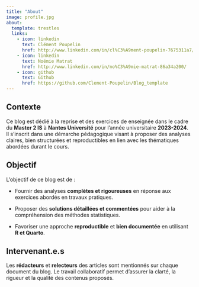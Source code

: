 ```yaml
---
title: "About"
image: profile.jpg
about:
  template: trestles
  links:
    - icon: linkedin
      text: Clément Poupelin
      href: http://www.linkedin.com/in/cl%C3%A9ment-poupelin-7675311a7/
    - icon: linkedin
      text: Noémie Matrat
      href: http://www.linkedin.com/in/no%C3%A9mie-matrat-86a34a200/
    - icon: github
      text: Github
      href: https://github.com/Clement-Poupelin/Blog_template
---
```


<!-- Ajouter une description du blog (proche du README) + mettre photo de groupe sympa -->

## Contexte

Ce blog est dédié à la reprise et des exercices de **<Nom du cours>** enseignée dans le cadre du **Master 2 IS** à **Nantes Université** pour l'année universitaire **2023-2024**.\
Il s'inscrit dans une démarche pédagogique visant à proposer des analyses claires, bien structurées et reproductibles en lien avec les thématiques abordées durant le cours.

## Objectif

L’objectif de ce blog est de :

-   Fournir des analyses **complètes et rigoureuses** en réponse aux exercices abordés en travaux pratiques.

-   Proposer des **solutions détaillées et commentées** pour aider à la compréhension des méthodes statistiques.

-   Favoriser une approche **reproductible** et **bien documentée** en utilisant **R et Quarto**.

## Intervenant.e.s

Les **rédacteurs** et **relecteurs** des articles sont mentionnés sur chaque document du blog. Le travail collaboratif permet d’assurer la clarté, la rigueur et la qualité des contenus proposés.
